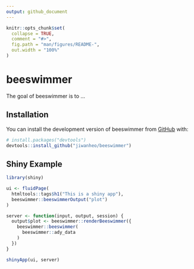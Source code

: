```yaml
---
output: github_document
---
```


<!-- README.md is generated from README.Rmd. Please edit that file -->

```r
knitr::opts_chunk$set(
  collapse = TRUE,
  comment = "#>",
  fig.path = "man/figures/README-",
  out.width = "100%"
)
```

# beeswimmer

<!-- badges: start -->
<!-- badges: end -->

The goal of beeswimmer is to ...

## Installation

You can install the development version of beeswimmer from [GitHub](https://github.com/) with:

``` r
# install.packages("devtools")
devtools::install_github("jiwanheo/beeswimmer")
```

## Shiny Example

```r
library(shiny)

ui <- fluidPage(
  htmltools::tags$h1("This is a shiny app"),
  beeswimmer::beeswimmerOutput("plot")
)

server <- function(input, output, session) {
  output$plot <- beeswimmer::renderBeeswimmer({
    beeswimmer::beeswimmer(
      beeswimmer::ady_data
    )
  })
}

shinyApp(ui, server)

```
